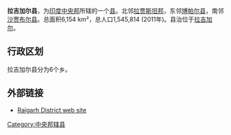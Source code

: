 '''拉吉加尔县'''，为[[印度|印度]][[中央邦|中央邦]]所辖的一个[[县|县]]。北邻[[拉贾斯坦邦|拉贾斯坦邦]]，东邻[[博帕尔县|博帕尔县]]，南邻[[沙贾布尔县|沙贾布尔县]]。总面积6,154 km²，总人口1,545,814 (2011年)。县治位于[[拉吉加尔|拉吉加尔]]。

== 行政区划 ==
拉吉加尔县分为6个乡。

==外部链接==
*[http://rajgarh.nic.in/ Rajgarh District web site] {{Wayback|url=http://rajgarh.nic.in/ |date=20201101014833 }}

{{印度行政区划小作品}}
[[Category:中央邦辖县|Category:中央邦辖县]]